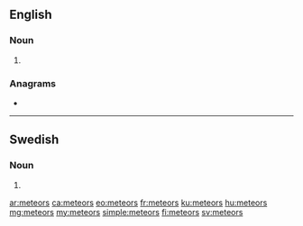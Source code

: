 ==English==

===Noun===
{{head|en|noun plural form}}

# {{plural of|meteor|lang=en}}

===Anagrams===
* {{l|en|remotes}}

----

==Swedish==

===Noun===
{{head|sv|noun form}}

# {{sv-noun-form-indef-gen|meteor}}

[[ar:meteors]]
[[ca:meteors]]
[[eo:meteors]]
[[fr:meteors]]
[[ku:meteors]]
[[hu:meteors]]
[[mg:meteors]]
[[my:meteors]]
[[simple:meteors]]
[[fi:meteors]]
[[sv:meteors]]